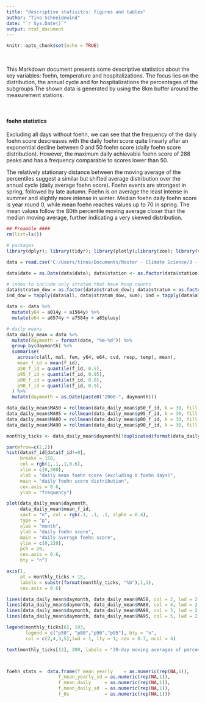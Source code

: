 ```yaml
---
title: "descriptive statisitcs: figures and tables"
author: "Tino Schneidewind"
date: "`r Sys.Date()`"
output: html_document
---
```


```r
knitr::opts_chunk$set(echo = TRUE)
```

<br>

This Markdown document presents some descriptive statistics about the key variables: foehn, temperature and hospitalizations. The focus lies on the distribution, the annual cycle and for hospitalizations the percentages of the subgroups.The shown data is generated by using the 8km buffer around the measurement stations.

<br>

#### foehn statistics

Excluding all days without foehn, we can see that the frequency of the daily foehn score descreases with the daily foehn score quite linearly after an exponential decline between 0 and 50 foehn score (daily foehn score distribution). However, the maximum daily achievable foehn score of 288 peaks and has a frequency comparable to scores lower than 50.

The relatively stationary distance between the moving average of the percentiles suggest a similar but shifted average distribution over the annual cycle (daily average foehn score). Foehn events are strongest in spring, followed by late autumn. Foehn is on average the least intense in summer and slightly more intense in winter. Median foehn daily foehn score is year round 0, while mean foehn reaches values up to 70 in spring. The mean values follow the 80th percentile moving average closer than the median moving average, further indicating a very skewed distribution.



```r
## Preamble ####
rm(list=ls())

# packages
library(dplyr); library(tidyr); library(plotly);library(zoo); library(viridis); library(knitr)

data = read.csv("C:/Users/tinos/Documents/Master - Climate Science/3 - Master Thesis/data/MedStat_aggregated/centroid_aggregated/hosp_buffer_8000.csv") # data

data$date = as.Date(data$date); data$station <- as.factor(data$station)

# index to include only stratum that have hosp counts
data$stratum_dow = as.factor(data$stratum_dow); data$stratum = as.factor(data$stratum)
ind_dow = tapply(data$all, data$stratum_dow, sum); ind = tapply(data$all, data$stratum, sum)

data <- data %>%
  mutate(y64 = a014y + a1564y) %>%
  mutate(o64 = a6574y + a7584y + a85plusy)

# daily means
data_daily_mean = data %>%
  mutate(daymonth = format(date, "%m-%d")) %>%
  group_by(daymonth) %>%
  summarise(
    across(c(all, mal, fem, y64, o64, cvd, resp, temp), mean),
    mean_f_id = mean(f_id),
    p50_f_id = quantile(f_id, 0.5),
    p95_f_id = quantile(f_id, 0.95),
    p80_f_id = quantile(f_id, 0.8),
    p90_f_id = quantile(f_id, 0.9),
  ) %>%
  mutate(daymonth = as.Date(paste0("2000-", daymonth)))

data_daily_mean$MA50 = rollmean(data_daily_mean$p50_f_id, k = 30, fill = NA, align = "center")
data_daily_mean$MA95 = rollmean(data_daily_mean$p95_f_id, k = 30, fill = NA, align = "center")
data_daily_mean$MA80 = rollmean(data_daily_mean$p80_f_id, k = 30, fill = NA, align = "center")
data_daily_mean$MA90 = rollmean(data_daily_mean$p90_f_id, k = 30, fill = NA, align = "center")

monthly_ticks <- data_daily_mean$daymonth[!duplicated(format(data_daily_mean$daymonth, "%Y-%m"))]

```


```r
par(mfrow=c(2,2))
hist(data$f_id[data$f_id!=0], 
     breaks = 150, 
     col = rgb(1,.1,.1,0.6), 
     xlim = c(0,300),
     xlab = "daily mean foehn score (excluding 0 foehn days)", 
     main = "daily foehn score distribution", 
     cex.axis = 0.6,
     ylab = "frequency")

plot(data_daily_mean$daymonth, 
     data_daily_mean$mean_f_id, 
     xaxt = "n", col = rgb(.1, .1, .1, alpha = 0.4),
     type = "p",
     xlab = "month", 
     ylab = "daily foehn score", 
     main = "daily average foehn score",
     ylim = c(0,220), 
     pch = 20, 
     cex.axis = 0.6, 
     bty = "n")

axis(1, 
     at = monthly_ticks + 15, 
     labels = substr(format(monthly_ticks, "%b"),1,1),
     cex.axis = 0.6)

lines(data_daily_mean$daymonth, data_daily_mean$MA50, col = 2, lwd = 2, lty = 1)
lines(data_daily_mean$daymonth, data_daily_mean$MA80, col = 4, lwd = 2, lty = 1)
lines(data_daily_mean$daymonth, data_daily_mean$MA90, col = 3, lwd = 2, lty = 1)
lines(data_daily_mean$daymonth, data_daily_mean$MA95, col = 5, lwd = 2, lty = 1)

legend(monthly_ticks[6], 193,  
       legend = c("p50", "p80","p90","p95"), bty = "n",
       col = c(2,4,3,5),lwd = 1, lty = 1, cex = 0.7, ncol = 4)

text(monthly_ticks[12], 200, labels = "30-day moving averages of percentiles", cex = 0.7, pos = 2)




```

```r
foehn_stats =  data.frame(f_mean_yearly    = as.numeric(rep(NA,1)),
                   f_mean_yearly_sd = as.numeric(rep(NA,1)),
                   f_mean_daily     = as.numeric(rep(NA,1)),
                   f_mean_daily_sd  = as.numeric(rep(NA,1)),
                   f_0s             = as.numeric(rep(NA,1)))

```


